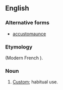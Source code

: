 ==English==

===Alternative forms===
* [[accustomaunce]] {{qualifier|obsolete|rare}}

===Etymology===
{{etyl|fro|en}} {{term|accoustumance|lang=fro}} (Modern French {{term|accoutumance|lang=fr}}).

===Noun===
{{en-noun}}

# {{obsolete}} [[custom|Custom]]; habitual use.